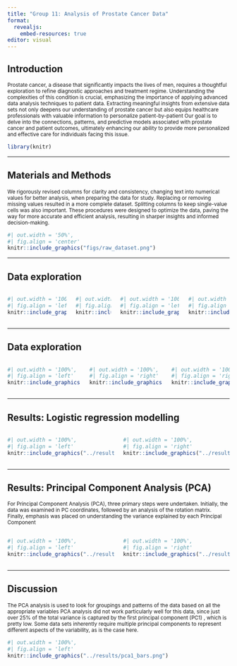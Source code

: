 ```yaml
---
title: "Group 11: Analysis of Prostate Cancer Data"
format:
  revealjs:
    embed-resources: true
editor: visual
---
```


## Introduction {.centered}
<small>Prostate cancer, a disease that significantly impacts the lives of men, requires a thoughtful exploration to refine diagnostic approaches and treatment regime. Understanding the complexities of this condition is crucial, emphasizing the importance of applying advanced data analysis techniques to patient data. Extracting meaningful insights from extensive data sets not only deepens our understanding of prostate cancer but also equips healthcare professionals with valuable information to personalize patient-by-patient Our goal is to delve into the connections, patterns, and predictive models associated with prostate cancer and patient outcomes, ultimately enhancing our ability to provide more personalized and effective care for individuals facing this issue.</small>
```r
library(knitr)

```

---

## Materials and Methods

<small>We rigorously revised columns for clarity and consistency, changing text into numerical values for better analysis, when preparing the data for study. Replacing or removing missing values resulted in a more complete dataset. Splitting columns to keep single-value cells was also important. These procedures were designed to optimize the data, paving the way for more accurate and efficient analysis, resulting in sharper insights and informed decision-making.</small>

```r
#| out.width = '50%',
#| fig.align = 'center'
knitr::include_graphics("figs/raw_dataset.png")

```

---

## Data exploration

:::: {.columns}
::: {.column width="50%"}
```r
#| out.width = '100%',
#| fig.align = 'left'
knitr::include_graphics("../results/na_percentage.png")

```
:::

::: {.column width="30%"}
```r
#| out.width = '100%',
#| fig.align = 'right'
knitr::include_graphics("../results/all_boxplots.png")

```
:::

::: {.column width="50%"}
```r
#| out.width = '100%',
#| fig.align = 'left'
knitr::include_graphics("../results/causes_across_groups.png")

```
:::

::: {.column width="35%"}
```r
#| out.width = '100%',
#| fig.align = 'left'
knitr::include_graphics("../results/wt_age_across_cancers.png")

```
:::
::::

---

## Data exploration

:::: {.columns}
::: {.column width="50%"}
```r
#| out.width = '100%',
#| fig.align = 'left'
knitr::include_graphics("../results/dsp_sbp_causeofdeath.png")

```
:::

::: {.column width="50%"}
```r
#| out.width = '100%',
#| fig.align = 'right'
knitr::include_graphics("../results/dsp_sbp_historycvd.png")

```
:::

::: {.column width="40%"}
```r
#| out.width = '100%',
#| fig.align = 'right'
knitr::include_graphics("../results/gleason_vs_lesion.png")

```
:::
::::

---


## Results: Logistic regression modelling

:::: {.columns}
::: {.column width="50%"}
```r
#| out.width = '100%',
#| fig.align = 'left'
knitr::include_graphics("../results/glm_01.png")

```
:::

::: {.column width="50%"}
```r
#| out.width = '100%',
#| fig.align = 'right'
knitr::include_graphics("../results/glm_02.png")

```
:::
::::

---


## Results: Principal Component Analysis (PCA)

<small>For Principal Component Analysis (PCA), three primary steps were undertaken. Initially, the data was examined in PC coordinates, followed by an analysis of the rotation matrix. Finally, emphasis was placed on understanding the variance explained by each Principal Component </small>

:::: {.columns}
::: {.column width="50%"}
```r
#| out.width = '100%',
#| fig.align = 'left'
knitr::include_graphics("../results/pca1.png")

```
:::

::: {.column width="50%"}
```r
#| out.width = '100%',
#| fig.align = 'right'
knitr::include_graphics("../results/pca_arrows.png")

```
:::
::::

---

## Discussion

<small>The PCA analysis is used to look for groupings and patterns of the data based on all the appropriate variables
PCA analysis did not work particularly well for this data, since  just over 25% of the total variance is captured by the first principal component (PC1) , which is pretty low. Some data sets inherently require multiple principal components to represent different aspects of the variability, as is the case here.</small>

```r
#| out.width = '100%',
#| fig.align = 'left'
knitr::include_graphics("../results/pca1_bars.png")

```




